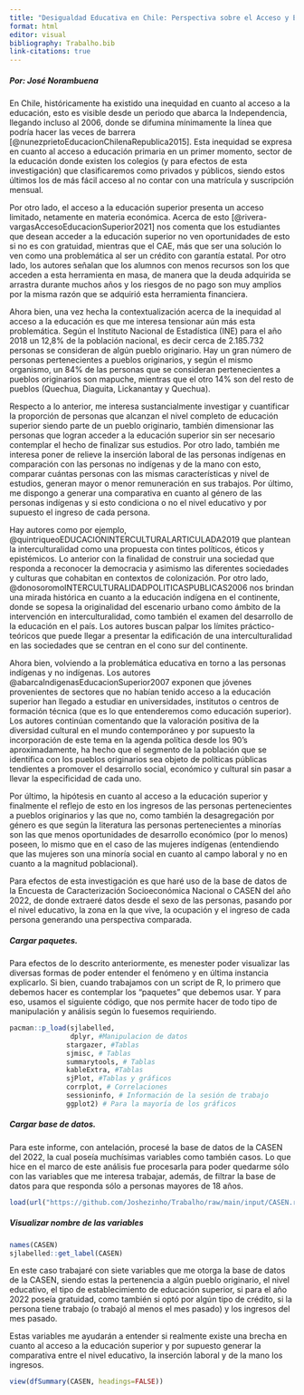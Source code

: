 ```yaml
---
title: "Desigualdad Educativa en Chile: Perspectiva sobre el Acceso y Efectos en Pueblos Originarios"
format: html
editor: visual
bibliography: Trabalho.bib
link-citations: true
---
```


##### Por: José Norambuena

En Chile, históricamente ha existido una inequidad en cuanto al acceso a la educación, esto es visible desde un periodo que abarca la Independencia, llegando incluso al 2006, donde se difumina mínimamente la línea que podría hacer las veces de barrera [@nunezprietoEducacionChilenaRepublica2015]. Esta inequidad se expresa en cuanto al acceso a educación primaria en un primer momento, sector de la educación donde existen los colegios (y para efectos de esta investigación) que clasificaremos como privados y públicos, siendo estos últimos los de más fácil acceso al no contar con una matrícula y suscripción mensual.

Por otro lado, el acceso a la educación superior presenta un acceso limitado, netamente en materia económica. Acerca de esto [@rivera-vargasAccesoEducacionSuperior2021] nos comenta que los estudiantes que desean acceder a la educación superior no ven oportunidades de esto si no es con gratuidad, mientras que el CAE, más que ser una solución lo ven como una problemática al ser un crédito con garantía estatal. Por otro lado, los autores señalan que los alumnos con menos recursos son los que acceden a esta herramienta en masa, de manera que la deuda adquirida se arrastra durante muchos años y los riesgos de no pago son muy amplios por la misma razón que se adquirió esta herramienta financiera.

Ahora bien, una vez hecha la contextualización acerca de la inequidad al acceso a la educación es que me interesa tensionar aún más esta problemática. Según el Instituto Nacional de Estadística (INE) para el año 2018 un 12,8% de la población nacional, es decir cerca de 2.185.732 personas se consideran de algún pueblo originario. Hay un gran número de personas pertenecientes a pueblos originarios, y según el mismo organismo, un 84% de las personas que se consideran pertenecientes a pueblos originarios son mapuche, mientras que el otro 14% son del resto de pueblos (Quechua, Diaguita, Lickanantay y Quechua).

Respecto a lo anterior, me interesa sustancialmente investigar y cuantificar la proporción de personas que alcanzan el nivel completo de educación superior siendo parte de un pueblo originario, también dimensionar las personas que logran acceder a la educación superior sin ser necesario contemplar el hecho de finalizar sus estudios. Por otro lado, también me interesa poner de relieve la inserción laboral de las personas indígenas en comparación con las personas no indígenas y de la mano con esto, comparar cuántas personas con las mismas características y nivel de estudios, generan mayor o menor remuneración en sus trabajos. Por último, me dispongo a generar una comparativa en cuanto al género de las personas indígenas y si esto condiciona o no el nivel educativo y por supuesto el ingreso de cada persona.

Hay autores como por ejemplo, @quintriqueoEDUCACIONINTERCULTURALARTICULADA2019 que plantean la interculturalidad como una propuesta con tintes políticos, éticos y epistémicos. Lo anterior con la finalidad de construir una sociedad que responda a reconocer la democracia y asimismo las diferentes sociedades y culturas que cohabitan en contextos de colonización. Por otro lado, @donosoromoINTERCULTURALIDADPOLITICASPUBLICAS2006 nos brindan una mirada histórica en cuanto a la educación indígena en el continente, donde se sopesa la originalidad del escenario urbano como ámbito de la intervención en interculturalidad, como también el examen del desarrollo de la educación en el país. Los autores buscan palpar los límites práctico-teóricos que puede llegar a presentar la edificación de una interculturalidad en las sociedades que se centran en el cono sur del continente.

Ahora bien, volviendo a la problemática educativa en torno a las personas indígenas y no indígenas. Los autores @abarcaIndigenasEducacionSuperior2007 exponen que jóvenes provenientes de sectores que no habían tenido acceso a la educación superior han llegado a estudiar en universidades, institutos o centros de formación técnica (que es lo que entenderemos como educación superior). Los autores continúan comentando que la valoración positiva de la diversidad cultural en el mundo contemporáneo y por supuesto la incorporación de este tema en la agenda política desde los 90's aproximadamente, ha hecho que el segmento de la población que se identifica con los pueblos originarios sea objeto de políticas públicas tendientes a promover el desarrollo social, económico y cultural sin pasar a llevar la especificidad de cada uno.

Por último, la hipótesis en cuanto al acceso a la educación superior y finalmente el reflejo de esto en los ingresos de las personas pertenecientes a pueblos originarios y las que no, como también la desagregación por género es que según la literatura las personas pertenecientes a minorías son las que menos oportunidades de desarrollo económico (por lo menos) poseen, lo mismo que en el caso de las mujeres indígenas (entendiendo que las mujeres son una minoría social en cuanto al campo laboral y no en cuanto a la magnitud poblacional).

Para efectos de esta investigación es que haré uso de la base de datos de la Encuesta de Caracterización Socioeconómica Nacional o CASEN del año 2022, de donde extraeré datos desde el sexo de las personas, pasando por el nivel educativo, la zona en la que vive, la ocupación y el ingreso de cada persona generando una perspectiva comparada.

##### Cargar paquetes.

Para efectos de lo descrito anteriormente, es menester poder visualizar las diversas formas de poder entender el fenómeno y en última instancia explicarlo. Si bien, cuando trabajamos con un script de R, lo primero que debemos hacer es contemplar los "paquetes" que debemos usar. Y para eso, usamos el siguiente código, que nos permite hacer de todo tipo de manipulación y análisis según lo fuesemos requiriendo.

```r
pacman::p_load(sjlabelled,
               dplyr, #Manipulacion de datos
              stargazer, #Tablas
              sjmisc, # Tablas
              summarytools, # Tablas
              kableExtra, #Tablas
              sjPlot, #Tablas y gráficos
              corrplot, # Correlaciones
              sessioninfo, # Información de la sesión de trabajo
              ggplot2) # Para la mayoría de los gráficos
```

##### Cargar base de datos.

Para este informe, con antelación, procesé la base de datos de la CASEN del 2022, la cual poseía muchísimas variables como también casos. Lo que hice en el marco de este análisis fue procesarla para poder quedarme sólo con las variables que me interesa trabajar, además, de filtrar la base de datos para que responda sólo a personas mayores de 18 años.

```r
load(url("https://github.com/Joshezinho/Trabalho/raw/main/input/CASEN.rdata"))
```

##### Visualizar nombre de las variables

```r
names(CASEN)
sjlabelled::get_label(CASEN)
```

En este caso trabajaré con siete variables que me otorga la base de datos de la CASEN, siendo estas la pertenencia a algún pueblo originario, el nivel educativo, el tipo de establecimiento de educación superior, si para el año 2022 poseía gratuidad, como también si optó por algún tipo de crédito, si la persona tiene trabajo (o trabajó al menos el mes pasado) y los ingresos del mes pasado.

Estas variables me ayudarán a entender si realmente existe una brecha en cuanto al acceso a la educación superior y por supuesto generar la comparativa entre el nivel educativo, la inserción laboral y de la mano los ingresos.

```r
view(dfSummary(CASEN, headings=FALSE))

```
